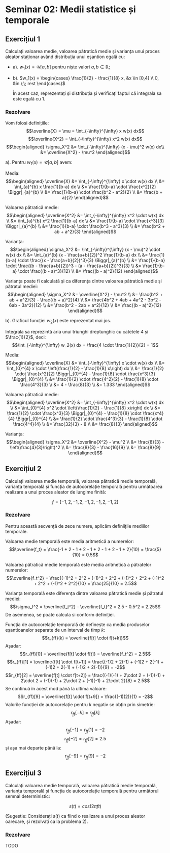 
# Seminar 02: Medii statistice și temporale

## Exercițiul 1


Calculați valoarea medie, valoarea pătratică medie și varianța unui proces aleator staționar
având distribuția unui eșantion egală cu:

- a). $w_1(x) = \mathcal{U}[a,b]$ pentru niște valori $a, b \in \mathbb{R}$;

- b). $w_1(x) = \begin{cases}
		\frac{1}{2} - \frac{1}{8} x, &x \in [0,4] \\
		0, &în  \;\; rest
		\end{cases}$

  În acest caz, reprezentați și distribuția și verificați faptul că integrala sa este egală cu 1.

### Rezolvare {.unnumbered}

Vom folosi definițiile:
$$\overline{X} = \mu = \int_{-\infty}^{\infty} x w(x) dx$$
$$\overline{X^2} = \int_{-\infty}^{\infty} x^2 w(x) dx$$
$$\begin{aligned}
\sigma_X^2 &= \int_{-\infty}^{\infty} (x - \mu)^2 w(x) dx\\
&= \overline{X^2} - \mu^2
\end{aligned}$$

a). Pentru $w_1(x) = \mathcal{U}[a,b]$ avem:

Media:
$$\begin{aligned}
\overline{X} &= \int_{-\infty}^{\infty} x \cdot w(x) dx \\
&= \int_{a}^{b} x \frac{1}{b-a} dx \\
&= \frac{1}{b-a} \cdot \frac{x^2}{2} \Biggr|_{a}^{b} \\
&= \frac{1}{b-a} \cdot \frac{b^2 - a^2}{2} \\
&= \frac{b + a}{2}
\end{aligned}$$

Valoarea pătratică medie:
$$\begin{aligned}
\overline{X^2} &= \int_{-\infty}^{\infty} x^2 \cdot w(x) dx \\
&= \int_{a}^{b} x^2 \frac{1}{b-a} dx \\
&= \frac{1}{b-a} \cdot \frac{x^3}{3} \Biggr|_{a}^{b} \\
&= \frac{1}{b-a} \cdot \frac{b^3 - a^3}{3} \\
&= \frac{b^2 + ab + a^2}{3}
\end{aligned}$$

Varianța:
$$\begin{aligned}
\sigma_X^2 &= \int_{-\infty}^{\infty} (x - \mu)^2 \cdot w(x) dx \\
&= \int_{a}^{b} (x - \frac{a+b}{2})^2 \frac{1}{b-a} dx \\
&= \frac{1}{b-a} \cdot \frac{(x - \frac{a+b}{2})^3}{3} \Biggr|_{a}^{b} \\
&= \frac{1}{b-a} \cdot \frac{(b - \frac{a+b}{2})^3 - (a - \frac{a+b}{2})^3}{3} \\
&= \frac{1}{b-a} \cdot \frac{(b - a)^3}{12} \\
&= \frac{(b - a)^2}{12}
\end{aligned}$$

Varianța poate fi calculată și ca diferența dintre valoarea pătratică medie și pătratul mediei:
$$\begin{aligned}
\sigma_X^2 &= \overline{X^2} - \mu^2 \\
&= \frac{b^2 + ab + a^2}{3} - \frac{(b + a)^2}{4} \\
&= \frac{4b^2 + 4ab + 4a^2 - 3b^2 - 6ab - 3a^2}{12} \\
&= \frac{b^2 - 2ab + a^2}{12} \\
&= \frac{(b - a)^2}{12}
\end{aligned}$$

b). Graficul funcției $w_2(x)$ este reprezentat mai jos.

Integrala sa reprezintă aria unui triunghi dreptunghic cu catetele $4$ și $\frac{1}{2}$, deci:
$$\int_{-\infty}^{\infty} w_2(x) dx = \frac{4 \cdot \frac{1}{2}}{2} = 1$$

Media:
$$\begin{aligned}
\overline{X} &= \int_{-\infty}^{\infty} x \cdot w(x) dx \\
&= \int_{0}^{4} x \cdot \left(\frac{1}{2} - \frac{1}{8} x\right) dx \\
&= \frac{1}{2} \cdot \frac{x^2}{2} \Biggr|_{0}^{4} - \frac{1}{8} \cdot \frac{x^3}{3} \Biggr|_{0}^{4} \\
&= \frac{1}{2} \cdot \frac{4^2}{2} - \frac{1}{8} \cdot \frac{4^3}{3} \\
&= 4 - \frac{8}{3} \\
&= 1.333
\end{aligned}$$

Valoarea pătratică medie:
$$\begin{aligned}
\overline{X^2} &= \int_{-\infty}^{\infty} x^2 \cdot w(x) dx \\
&= \int_{0}^{4} x^2 \cdot \left(\frac{1}{2} - \frac{1}{8} x\right) dx \\
&= \frac{1}{2} \cdot \frac{x^3}{3} \Biggr|_{0}^{4} - \frac{1}{8} \cdot \frac{x^4}{4} \Biggr|_{0}^{4} \\
&= \frac{1}{2} \cdot \frac{4^3}{3} - \frac{1}{8} \cdot \frac{4^4}{4} \\
&= \frac{32}{3} - 8 \\
&= \frac{8}{3}
\end{aligned}$$

Varianța:
$$\begin{aligned}
\sigma_X^2 &= \overline{X^2} - \mu^2 \\
&= \frac{8}{3} - \left(\frac{4}{3}\right)^2 \\
&= \frac{8}{3} - \frac{16}{9} \\
&= \frac{8}{9}
\end{aligned}$$


## Exercițiul 2

Calculați valoarea medie temporală, valoarea pătratică medie temporală, varianța temporală și funcția de autocorelație temporală pentru
următoarea realizare a unui proces aleator de lungime finită:

$$f = [-1, 2, -1, 2, -1, 2, -1, 2, -1, 2]$$

### Rezolvare {.unnumbered}

Pentru această secvență de zece numere, aplicăm definiițile mediilor temporale.

Valoarea medie temporală este media aritmetică a numerelor:
$$\overline{f_t} = \frac{-1 + 2 - 1 + 2 - 1 + 2 - 1 + 2 - 1 + 2}{10} = \frac{5}{10} = 0.5$$

Valoarea pătratică medie temporală este media aritmetică a pătratelor numerelor:
$$\overline{f_t^2} = \frac{(-1)^2 + 2^2 + (-1)^2 + 2^2 + (-1)^2 + 2^2 + (-1)^2 + 2^2 + (-1)^2 + 2^2}{10} = \frac{25}{10} = 2.5$$

Varianța temporală este diferența dintre valoarea pătratică medie și pătratul mediei:
$$\sigma_f^2 = \overline{f_t^2} - \overline{f_t}^2 = 2.5 - 0.5^2 = 2.25$$
De asemenea, se poate calcula si conform definiției.

Funcția de autocorelație temporală de definește ca media produselor eșantioanelor
separate de un interval de timp $k$:
$$r_{ff}(k) = \overline{f[t] \cdot f[t+k]}$$
Așadar:
$$r_{ff}[0] = \overline{f[t] \cdot f[t]} = \overline{f_t^2} = 2.5$$
$$r_{ff}[1] = \overline{f[t] \cdot f[t+1]} = \frac{(-1)2 + 2(-1) + (-1)2 + 2(-1) + (-1)2 + 2(-1) + (-1)2 + 2(-1)}{9} = -2$$
$$r_{ff}[2] = \overline{f[t] \cdot f[t+2]} = \frac{(-1)(-1) + 2\cdot 2 + (-1)(-1) + 2\cdot 2 + (-1)(-1) + 2\cdot 2 + (-1)(-1) + 2\cdot 2}{8} = 2.5$$
Se continuă în acest mod până la ultima valoare:
$$r_{ff}[9] = \overline{f[t] \cdot f[t+9]} = \frac{(-1)(2)}{1} = -2$$
Valorile funcției de autocorelație pentru $k$ negativ se obțin prin simetrie:
$$r_{ff}[-k] = r_{ff}[k]$$
Așadar:
$$r_{ff}[-1] = r_{ff}[1] = -2$$
$$r_{ff}[-2] = r_{ff}[2] = 2.5$$
și așa mai departe până la:
$$r_{ff}[-9] = r_{ff}[9] = -2$$


## Exercițiul 3

Calculați valoarea medie temporală, valoarea pătratică medie temporală, varianța temporală și funcția de autocorelație temporală pentru
următorul semnal deterministic:

$$ s(t) = cos(2 \pi f t)$$

(Sugestie: Considerați $s(t)$ ca fiind o realizare a unui proces aleator oarecare, și rezolvați ca la problema 2).


### Rezolvare {.unnumbered}

TODO

